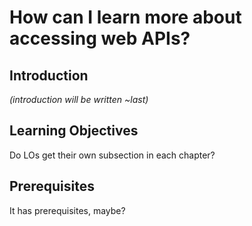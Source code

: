 # How can I learn more about accessing web APIs? {#sec-accessing-more}

## Introduction

*(introduction will be written \~last)*

## Learning Objectives

Do LOs get their own subsection in each chapter?

## Prerequisites

It has prerequisites, maybe?
